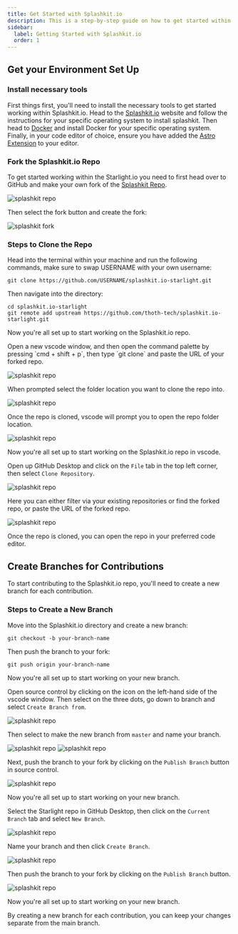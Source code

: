 ```yaml
---
title: Get Started with Splashkit.io
description: This is a step-by-step guide on how to get started within the SplashKit Starlight Repo.
sidebar:
  label: Getting Started with Splashkit.io
  order: 1
---
```



## Get your Environment Set Up

### Install necessary tools

First things first, you'll need to install the necessary tools to get started working within Splashkit.io.
Head to the [Splashkit.io](https://splashkit.io/) website and follow the instructions for your specific
operating system to install splashkit. Then head to [Docker](https://docs.docker.com/engine/install/)
and install Docker for your specific operating system. Finally, in your code editor of choice, ensure
you have added the [Astro Extension](https://docs.astro.build/en/editor-setup/) to your editor.

### Fork the Splashkit.io Repo

To get started working within the Starlight.io you need to first head over to GitHub and make your
own fork of the [Splashkit Repo](https://github.com/thoth-tech/splashkit.io-starlight).

![splashkit repo](/splashkit/onboarding/starlightrepo.png)

Then select the fork button and create the fork:

![splashkit fork](/splashkit/onboarding/splashkitfork.png)

### Steps to Clone the Repo

<Tabs syncKey="github-management">
<TabItem label="Via CLI">
Head into the terminal within your machine and run the following commands, make sure to swap USERNAME
with your own username:

```shell
git clone https://github.com/USERNAME/splashkit.io-starlight.git
```

Then navigate into the directory:

```shell
cd splashkit.io-starlight
git remote add upstream https://github.com/thoth-tech/splashkit.io-starlight.git
```

Now you're all set up to start working on the Splashkit.io repo.

</TabItem>
<TabItem label="Via vscode">
Open a new vscode window, and then open the command palette by pressing `cmd + shift + p`, then type
`git clone` and paste the URL of your forked repo.

![splashkit repo](/splashkit/onboarding/gitclone.gif)

When prompted select the folder location you want to clone the repo into.

![splashkit repo](/splashkit/onboarding/cloningrepo.png)

Once the repo is cloned, vscode will prompt you to open the repo folder location.

![splashkit repo](/splashkit/onboarding/openrepo.png)

Now you're all set up to start working on the Splashkit.io repo in vscode.

</TabItem>
<TabItem label="Via GitHub Desktop">

Open up GitHub Desktop and click on the `File` tab in the top left corner, then select `Clone Repository`.

![splashkit repo](/splashkit/onboarding/clonegitdesk.png)

Here you can either filter via your existing repositories or find the forked repo, or paste the URL
of the forked repo.

![splashkit repo](/splashkit/onboarding/cloneurlgitdesk.png)

Once the repo is cloned, you can open the repo in your preferred code editor.

</TabItem>
</Tabs>

## Create Branches for Contributions

To start contributing to the Splashkit.io repo, you'll need to create a new branch for each contribution.

### Steps to Create a New Branch

<Tabs syncKey="github-management">
<TabItem label="Via CLI">
Move into the Splashkit.io directory and create a new branch:

```shell
git checkout -b your-branch-name
```

Then push the branch to your fork:
  
```shell
git push origin your-branch-name
```

Now you're all set up to start working on your new branch.

</TabItem>
<TabItem label="Via vscode">

Open source control by clicking on the icon on the left-hand side of the vscode window. Then select
on the three dots, go down to branch and select `Create Branch from`.

![splashkit repo](/splashkit/onboarding/newbranch-vscode.png)

Then select to make the new branch from `master` and name your branch.

![splashkit repo](/splashkit/onboarding/addbranch-vscode.png)
![splashkit repo](/splashkit/onboarding/namebranch-vscode.png)

Next, push the branch to your fork by clicking on the `Publish Branch` button in source control.

![splashkit repo](/splashkit/onboarding/publishbranch-vscode.png)

Now you're all set up to start working on your new branch.

</TabItem>
<TabItem label="Via GitHub Desktop">

Select the Starlight repo in GitHub Desktop, then click on the `Current Branch` tab and select `New Branch`.

![splashkit repo](/splashkit/onboarding/addbranch-gitdesk.png)

Name your branch and then click `Create Branch`.

![splashkit repo](/splashkit/onboarding/namebranch-gitdesk.png)

Then push the branch to your fork by clicking on the `Publish Branch` button.

![splashkit repo](/splashkit/onboarding/publishbranch-gitdesk.png)

Now you're all set up to start working on your new branch.

</TabItem>
</Tabs>

By creating a new branch for each contribution, you can keep your changes separate from the main branch.
